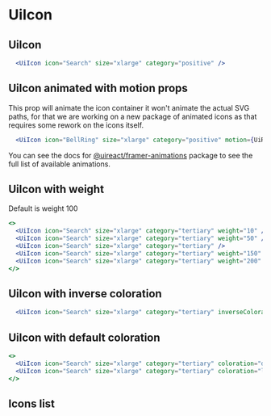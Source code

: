 


# UiIcon

<Metadata packageName='icons' packageJson={packageJson} description='Component used to render icons in a web application' includeInformation />

## UiIcon

```jsx live scope={{UiIcon}}
  <UiIcon icon="Search" size="xlarge" category="positive" />
```

## UiIcon animated with motion props

This prop will animate the icon container it won't animate the actual SVG paths, for that we are working on a new package of animated icons 
as that requires some rework on the icons itself.

```jsx live scope={{UiIcon,UiReactViewShaking}}
  <UiIcon icon="BellRing" size="xlarge" category="positive" motion={UiReactViewShaking} />
```

You can see the docs for [@uireact/framer-animations](./framer-animations) package to see the full list of available animations.

## UiIcon with weight

Default is weight 100

```jsx live scope={{UiIcon}}
<>
  <UiIcon icon="Search" size="xlarge" category="tertiary" weight="10" />
  <UiIcon icon="Search" size="xlarge" category="tertiary" weight="50" />
  <UiIcon icon="Search" size="xlarge" category="tertiary" />
  <UiIcon icon="Search" size="xlarge" category="tertiary" weight="150" />
  <UiIcon icon="Search" size="xlarge" category="tertiary" weight="200" />
</>
```

## UiIcon with inverse coloration

```jsx live scope={{UiIcon}}
  <UiIcon icon="Search" size="xlarge" category="tertiary" inverseColoration />
```

## UiIcon with default coloration

```jsx live scope={{UiIcon}}
<>
  <UiIcon icon="Search" size="xlarge" category="tertiary" coloration="dark" /> Always render DARK coloration <br />
  <UiIcon icon="Search" size="xlarge" category="tertiary" coloration="light" /> Always render LIGHT coloration
</>
```

## Icons list

<IconsList />

